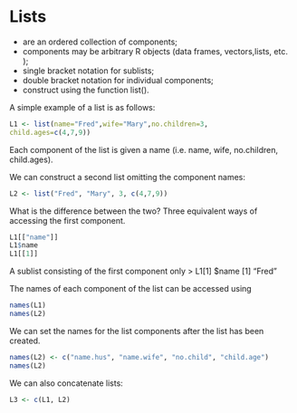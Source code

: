 Lists
========================================================

- are an ordered collection of components;
-	components may be arbitrary R objects (data frames, vectors,lists, etc. );
- single bracket notation for sublists;
-	double bracket notation for individual components;
-	construct using the function list().

A simple example of a list is as follows:
```r
L1 <- list(name="Fred",wife="Mary",no.children=3,
child.ages=c(4,7,9))
```
Each component of the list is given a name (i.e. name, wife, no.children, child.ages).

We can construct a second list omitting the component names:
```r
L2 <- list("Fred", "Mary", 3, c(4,7,9))
```
What is the difference between the two? Three equivalent ways of accessing the first component.
```r
L1[["name"]]
L1$name
L1[[1]]

```
A sublist consisting of the first component only
> L1[1]
$name
[1] "Fred"

The names of each component of the list can be accessed using
```r
names(L1)
names(L2)
```

We can set the names for the list components after the list has been
created.
```r
names(L2) <- c("name.hus", "name.wife", "no.child", "child.age")
names(L2)
```

We can also concatenate lists:
```r
L3 <- c(L1, L2)
```


